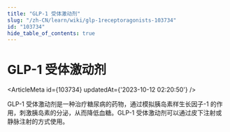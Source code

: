 ```yaml
---
title: "GLP-1 受体激动剂"
slug: "/zh-CN/learn/wiki/glp-1receptoragonists-103734"
id: "103734"
hide_table_of_contents: true
---
```



<Breadcrumbs current="GLP-1 受体激动剂" />

# GLP-1 受体激动剂

<ArticleMeta id={103734} updatedAt={'2023-10-12 02:20:50'} />
<div className='border-solid border-b border-t-0 my-4 border-[var(--ifm-color-gray-300)]' />

GLP-1 受体激动剂是一种治疗糖尿病的药物，通过模拟胰岛素样生长因子-1 的作用，刺激胰岛素的分泌，从而降低血糖。GLP-1 受体激动剂可以通过皮下注射或静脉注射的方式使用。
